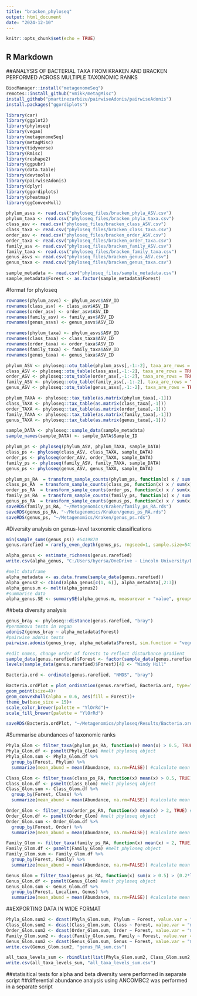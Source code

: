 ---
title: "bracken_phyloseq"
output: html_document
date: "2024-12-10"
---

```{r setup, include=FALSE}
knitr::opts_chunk$set(echo = TRUE)
```

## R Markdown

##ANALYSIS OF BACTERIAL TAXA FROM KRAKEN AND BRACKEN PERFORMED ACROSS MULTIPLE TAXONOMIC RANKS

```{r INSTALL PACKAGES AND LOAD LIBRARIES}
BiocManager::install("metagenomeSeq")
remotes::install_github("vmikk/metagMisc")
install_github("pmartinezarbizu/pairwiseAdonis/pairwiseAdonis")
install.packages("ggordiplots")

library(car)
library(ggplot2)
library(phyloseq)
library(vegan)
library(metagenomeSeq)
library(metagMisc)
library(tidyverse)
library(Rmisc)
library(reshape2)
library(ggpubr)
library(data.table)
library(devtools)
library(pairwiseAdonis)
library(dplyr)
library(ggordiplots)
library(pheatmap)
library(ggConvexHull)
```
```{r read in files}
phylum_asvs <- read.csv("phyloseq_files/bracken_phyla_ASV.csv")
phylum_taxa <- read.csv("phyloseq_files/bracken_phyla_taxa.csv")
class_asv <- read.csv("phyloseq_files/bracken_class_ASV.csv")
class_taxa <- read.csv("phyloseq_files/bracken_class_taxa.csv")
order_asv <- read.csv("phyloseq_files/bracken_order_ASV.csv")
order_taxa <- read.csv("phyloseq_files/bracken_order_taxa.csv")
family_asv <- read.csv("phyloseq_files/bracken_family_ASV.csv")
family_taxa <- read.csv("phyloseq_files/bracken_family_taxa.csv")
genus_asvs <- read.csv("phyloseq_files/bracken_genus_ASV.csv")
genus_taxa <- read.csv("phyloseq_files/bracken_genus_taxa.csv")
```
```{r}
sample_metadata <- read.csv("phyloseq_files/sample_metadata.csv")
sample_metadata$Forest <- as.factor(sample_metadata$Forest)
```

#format for phyloseq
```{r set row names}
rownames(phylum_asvs) <- phylum_asvs$ASV_ID
rownames(class_asv) <- class_asv$ASV_ID
rownames(order_asv) <- order_asv$ASV_ID
rownames(family_asv) <- family_asv$ASV_ID
rownames(genus_asvs) <- genus_asvs$ASV_ID

rownames(phylum_taxa) <- phylum_asvs$ASV_ID
rownames(class_taxa) <- class_taxa$ASV_ID
rownames(order_taxa) <- order_taxa$ASV_ID
rownames(family_taxa) <- family_taxa$ASV_ID
rownames(genus_taxa) <- genus_taxa$ASV_ID
```
```{r convert to phyloseq files}
phylum_ASV <- phyloseq::otu_table(phylum_asvs[,-1:-2], taxa_are_rows = TRUE)
class_ASV <- phyloseq::otu_table(class_asv[,-1:-2], taxa_are_rows = TRUE)
order_ASV <- phyloseq::otu_table(order_asv[,-1:-2], taxa_are_rows = TRUE)
family_ASV <- phyloseq::otu_table(family_asv[,-1:-2], taxa_are_rows = TRUE)
genus_ASV <- phyloseq::otu_table(genus_asvs[,-1:-2], taxa_are_rows = TRUE)

phylum_TAXA <- phyloseq::tax_table(as.matrix(phylum_taxa[,-1]))
class_TAXA <- phyloseq::tax_table(as.matrix(class_taxa[,-1]))
order_TAXA <- phyloseq::tax_table(as.matrix(order_taxa[,-1]))
family_TAXA <- phyloseq::tax_table(as.matrix(family_taxa[,-1]))
genus_TAXA <- phyloseq::tax_table(as.matrix(genus_taxa[,-1]))

sample_DATA <- phyloseq::sample_data(sample_metadata)
sample_names(sample_DATA) <- sample_DATA$Sample_ID
```
```{r make phyloseq object}
phylum_ps <- phyloseq(phylum_ASV, phylum_TAXA, sample_DATA)
class_ps <- phyloseq(class_ASV, class_TAXA, sample_DATA)
order_ps <- phyloseq(order_ASV, order_TAXA, sample_DATA)
family_ps <- phyloseq(family_ASV, family_TAXA, sample_DATA)
genus_ps <- phyloseq(genus_ASV, genus_TAXA, sample_DATA)
```
```{r convert to relative abundance}
phylum_ps_RA  = transform_sample_counts(phylum_ps, function(x) x / sum(x) *100)
class_ps_RA  = transform_sample_counts(class_ps, function(x) x / sum(x) *100)
order_ps_RA  = transform_sample_counts(order_ps, function(x) x / sum(x) *100)
family_ps_RA  = transform_sample_counts(family_ps, function(x) x / sum(x) *100)
genus_ps_RA  = transform_sample_counts(genus_ps, function(x) x / sum(x) *100)
saveRDS(family_ps_RA, "~/Metagenomics/Kraken/family_ps_RA.rds")
saveRDS(genus_ps_RA, "~/Metagenomics/Kraken/genus_ps_RA.rds")
saveRDS(genus_ps, "~/Metagenomics/Kraken/genus_ps.rds")
```

#Diversity analysis on genus-level taxonomic classifications
```{r rarefy data before alpha and beta diversity analysis}
min(sample_sums(genus_ps)) #5419870
genus.rarefied = rarefy_even_depth(genus_ps, rngseed=1, sample.size=5419870, replace=F)
```
```{r Calculate alpha diversity}
alpha_genus <- estimate_richness(genus.rarefied)
write.csv(alpha_genus, "C:/Users/byersa/OneDrive - Lincoln University/Documents/Rutherford/Metagenomics/Kraken/alpha_genus.csv")
```
```{r plot alpha diversity: format data}
#melt dataframe
alpha_metadata <- as.data.frame(sample_data(genus.rarefied))
alpha_genus2 <- cbind(alpha_genus[c(1, 6)], alpha_metadata[,2:3])
alpha_genus.m <- melt(alpha_genus2)
#summarise data
alpha_genus.SE <- summarySE(alpha_genus.m, measurevar = "value", groupvars =c("Forest", "variable"))
```
##beta diversity analysis
```{r beta diversity analysis}
genus_bray <- phyloseq::distance(genus.rarefied, "bray")
#permanova tests in vegan
adonis2(genus_bray ~ alpha_metadata$Forest) 
#pairwise adonis tests
pairwise.adonis(genus_bray, alpha_metadata$Forest, sim.function = "vegdist", sim.method = "bray", p.adjust.m = "holm", perm = 999) 
```
```{r plotting NMDS}
#edit names, change order of forests to reflect disturbance gradient
sample_data(genus.rarefied)$Forest <- factor(sample_data(genus.rarefied)$Forest, levels = c("Hirakimata", "Puketi", "Glenfern", "Windy_Hill", "Laingholm", "Silverdale", "Gadgil",  "Oratia", "Kaiaraara"))
levels(sample_data(genus.rarefied)$Forest)[4] <- "Windy Hill"
```
```{r}
Bacteria.ord <- ordinate(genus.rarefied, "NMDS", "bray")
```
```{r}
Bacteria.ordPlot = plot_ordination(genus.rarefied, Bacteria.ord, type="samples", color="Forest", title = "A) Bacterial genera") +
geom_point(size=4)+
geom_convexhull(alpha = 0.6, aes(fill = Forest))+
theme_bw(base_size = 15)+
scale_color_brewer(palette = "YlOrRd")+
scale_fill_brewer(palette = "YlOrRd")
```
```{r}
saveRDS(Bacteria.ordPlot, "~/Metagenomics/phyloseq/Results/Bacteria.ordPlot.rds") #export to combine with other plots in separate R script
```

#Summarise abundances of taxonomic ranks
```{r phyla}
Phyla_Glom <- filter_taxa(phylum_ps_RA, function(x) mean(x) > 0.5, TRUE) #over 0.5% average relative abundance
Phyla_Glom.df <- psmelt(Phyla_Glom) #melt phyloseq object
Phyla_Glom.sum <- Phyla_Glom.df %>%
  group_by(Forest, Phylum) %>%
  summarize(mean_abund = mean(Abundance, na.rm=FALSE)) #calculate mean abundance of each BGC per forest
```
```{r class}
Class_Glom <- filter_taxa(class_ps_RA, function(x) mean(x) > 0.5, TRUE) #over 0.5% average relative abundance
Class_Glom.df <- psmelt(Class_Glom) #melt phyloseq object
Class_Glom.sum <- Class_Glom.df %>%
  group_by(Forest, Class) %>%
  summarize(mean_abund = mean(Abundance, na.rm=FALSE)) #calculate mean abundance of each BGC per forest
```
```{r order}
Order_Glom <- filter_taxa(order_ps_RA, function(x) mean(x) > 2, TRUE) #over 2% average relative abundance
Order_Glom.df <- psmelt(Order_Glom) #melt phyloseq object
Order_Glom.sum <- Order_Glom.df %>%
  group_by(Forest, Order) %>%
  summarize(mean_abund = mean(Abundance, na.rm=FALSE)) #calculate mean abundance of each BGC per forest
```
```{r family}
Family_Glom <- filter_taxa(family_ps_RA, function(x) mean(x) > 2, TRUE) #over 2% average relative abundance
Family_Glom.df <- psmelt(Family_Glom) #melt phyloseq object
Family_Glom.sum <- Family_Glom.df %>%
  group_by(Forest, Family) %>%
  summarize(mean_abund = mean(Abundance, na.rm=FALSE)) #calculate mean abundance of each BGC per forest
```
```{r}
Genus_Glom = filter_taxa(genus_ps_RA, function(x) sum(x > 0.5) > (0.2*length(x)), TRUE) #remove taxa with sum less 1% and observed in less than 3 samples
Genus_Glom.df <- psmelt(Genus_Glom) #melt phyloseq object
Genus_Glom.sum <- Genus_Glom.df %>%
  group_by(Forest, Location, Genus) %>%
  summarize(mean_abund = mean(Abundance, na.rm=FALSE)) #calculate mean abundance of each BGC per forest
```

##EXPORTING DATA IN WIDE FORMAT
```{r convert to wide format, warning=FALSE}
Phyla_Glom.sum2 <- dcast(Phyla_Glom.sum, Phylum ~ Forest, value.var = "mean_abund")
Class_Glom.sum2 <- dcast(Class_Glom.sum, Class ~ Forest, value.var = "mean_abund")
Order_Glom.sum2 <- dcast(Order_Glom.sum, Order ~ Forest, value.var = "mean_abund")
Family_Glom.sum2 <- dcast(Family_Glom.sum, Family ~ Forest, value.var = "mean_abund")
Genus_Glom.sum2 <- dcast(Genus_Glom.sum, Genus ~ Forest, value.var = "mean_abund")
write.csv(Genus_Glom.sum2, "genus_RA_sum.csv")

all_taxa_levels_sum <- rbindlist(list(Phyla_Glom.sum2, Class_Glom.sum2, Order_Glom.sum2, Family_Glom.sum2, Genus_Glom.sum2), use.names="FALSE")
write.csv(all_taxa_levels_sum, "all_taxa_levels_sum.csv")
```

##statisitical tests for alpha and beta diversity were performed in separate script
##differential abundance analysis using ANCOMBC2 was performed in a separate script




